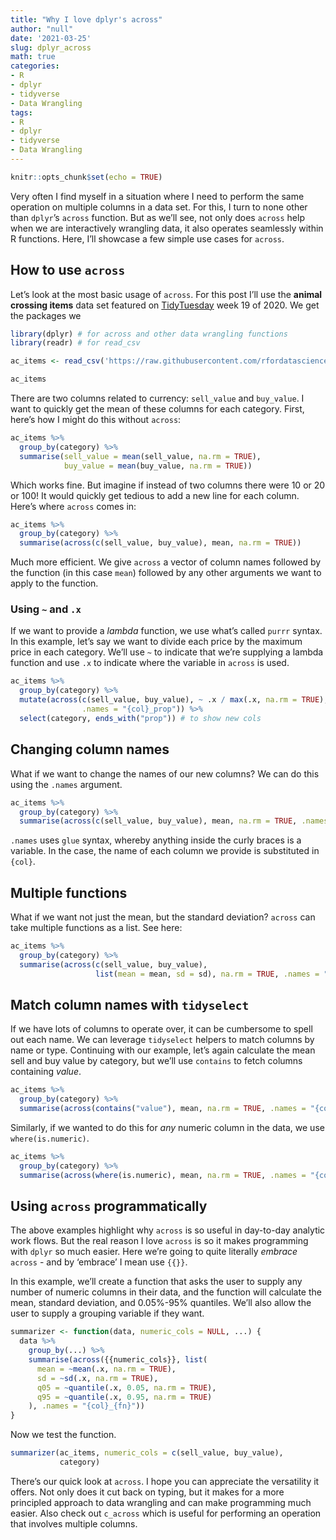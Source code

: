 ```yaml
---
title: "Why I love dplyr's across"
author: "null"
date: '2021-03-25'
slug: dplyr_across
math: true
categories:
- R
- dplyr
- tidyverse
- Data Wrangling
tags:
- R
- dplyr
- tidyverse
- Data Wrangling
---
```


```r
knitr::opts_chunk$set(echo = TRUE)
```

Very often I find myself in a situation where I need to perform the same operation on multiple columns in a data set. For this, I turn to none other than `dplyr`'s `across` function. But as we'll see, not only does `across` help when we are interactively wrangling data, it also operates seamlessly within R functions. Here, I'll showcase a few simple use cases for `across`.

## How to use `across`

Let's look at the most basic usage of `across`. For this post I'll use the **animal crossing items** data set featured on [TidyTuesday](https://github.com/rfordatascience/tidytuesday/blob/master/data/2020/2020-05-05/readme.md) week 19 of 2020. We get the packages we

```r
library(dplyr) # for across and other data wrangling functions
library(readr) # for read_csv

ac_items <- read_csv('https://raw.githubusercontent.com/rfordatascience/tidytuesday/master/data/2020/2020-05-05/items.csv')

ac_items
```

There are two columns related to currency: `sell_value` and `buy_value`. I want to quickly get the mean of these columns for each category. First, here's how I might do this without `across`:

```r
ac_items %>%
  group_by(category) %>%
  summarise(sell_value = mean(sell_value, na.rm = TRUE),
            buy_value = mean(buy_value, na.rm = TRUE))
```

Which works fine. But imagine if instead of two columns there were 10 or 20 or 100! It would quickly get tedious to add a new line for each column. Here's where `across` comes in:

```r
ac_items %>%
  group_by(category) %>%
  summarise(across(c(sell_value, buy_value), mean, na.rm = TRUE))
```

Much more efficient. We give `across` a vector of column names followed by the function (in this case `mean`) followed by any other arguments we want to apply to the function.

### Using `~` and `.x`

If we want to provide a *lambda* function, we use what's called `purrr` syntax. In this example, let's say we want to divide each price by the maximum price in each category. We'll use `~` to indicate that we're supplying a lambda function and use `.x` to indicate where the variable in `across` is used.

```r
ac_items %>%
  group_by(category) %>%
  mutate(across(c(sell_value, buy_value), ~ .x / max(.x, na.rm = TRUE),
                .names = "{col}_prop")) %>%
  select(category, ends_with("prop")) # to show new cols
```

## Changing column names

What if we want to change the names of our new columns? We can do this using the `.names` argument.

```r
ac_items %>%
  group_by(category) %>%
  summarise(across(c(sell_value, buy_value), mean, na.rm = TRUE, .names = "{col}_mean"))
```

`.names` uses `glue` syntax, whereby anything inside the curly braces is a variable. In the case, the name of each column we provide is substituted in `{col}`.

## Multiple functions

What if we want not just the mean, but the standard deviation? `across` can take multiple functions as a list. See here:

```r
ac_items %>%
  group_by(category) %>%
  summarise(across(c(sell_value, buy_value),
                   list(mean = mean, sd = sd), na.rm = TRUE, .names = "{col}_{fn}"))
```

## Match column names with `tidyselect`

If we have lots of columns to operate over, it can be cumbersome to spell out each name. We can leverage `tidyselect` helpers to match columns by name or type. Continuing with our example, let's again calculate the mean sell and buy value by category, but we'll use `contains` to fetch columns containing *value*.

```r
ac_items %>%
  group_by(category) %>%
  summarise(across(contains("value"), mean, na.rm = TRUE, .names = "{col}_"))
```

Similarly, if we wanted to do this for *any* numeric column in the data, we use `where(is.numeric)`.

```r
ac_items %>%
  group_by(category) %>%
  summarise(across(where(is.numeric), mean, na.rm = TRUE, .names = "{col}_"))
```

## Using `across` programmatically

The above examples highlight why `across` is so useful in day-to-day analytic work flows. But the real reason I love `across` is so it makes programming with `dplyr` so much easier. Here we're going to quite literally *embrace* `across` - and by 'embrace' I mean use `{{}}`.

In this example, we'll create a function that asks the user to supply any number of numeric columns in their data, and the function will calculate the mean, standard deviation, and 0.05%-95% quantiles. We'll also allow the user to supply a grouping variable if they want.

```r
summarizer <- function(data, numeric_cols = NULL, ...) {
  data %>%
    group_by(...) %>%
    summarise(across({{numeric_cols}}, list(
      mean = ~mean(.x, na.rm = TRUE),
      sd = ~sd(.x, na.rm = TRUE),
      q05 = ~quantile(.x, 0.05, na.rm = TRUE),
      q95 = ~quantile(.x, 0.95, na.rm = TRUE)
    ), .names = "{col}_{fn}"))
}
```

Now we test the function.

```r
summarizer(ac_items, numeric_cols = c(sell_value, buy_value),
           category)
```

There's our quick look at `across`. I hope you can appreciate the versatility it offers. Not only does it cut back on typing, but it makes for a more principled approach to data wrangling and can make programming much easier. Also check out `c_across` which is useful for performing an operation that involves multiple columns.
